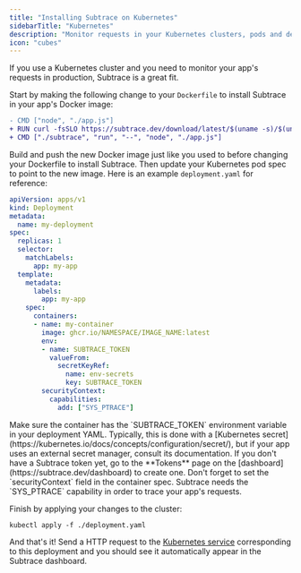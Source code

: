 ```yaml
---
title: "Installing Subtrace on Kubernetes"
sidebarTitle: "Kubernetes"
description: "Monitor requests in your Kubernetes clusters, pods and deployments with Subtrace."
icon: "cubes"
---
```


If you use a Kubernetes cluster and you need to monitor your app's requests in
production, Subtrace is a great fit.

Start by making the following change to your `Dockerfile` to install Subtrace
in your app's Docker image:

```diff
- CMD ["node", "./app.js"]
+ RUN curl -fsSLO https://subtrace.dev/download/latest/$(uname -s)/$(uname -m)/subtrace && chmod +x ./subtrace
+ CMD ["./subtrace", "run", "--", "node", "./app.js"]
```

Build and push the new Docker image just like you used to before changing your
Dockerfile to install Subtrace. Then update your Kubernetes pod spec to point
to the new image. Here is an example `deployment.yaml` for reference:

```yaml
apiVersion: apps/v1
kind: Deployment
metadata:
  name: my-deployment
spec:
  replicas: 1
  selector:
    matchLabels:
      app: my-app
  template:
    metadata:
      labels:
        app: my-app
    spec:
      containers:
      - name: my-container
        image: ghcr.io/NAMESPACE/IMAGE_NAME:latest
        env:
        - name: SUBTRACE_TOKEN
          valueFrom:
            secretKeyRef:
              name: env-secrets
              key: SUBTRACE_TOKEN
        securityContext:
          capabilities:
            add: ["SYS_PTRACE"]
```

<Tip>
Make sure the container has the `SUBTRACE_TOKEN` environment variable in your
deployment YAML. Typically, this is done with a [Kubernetes secret](https://kubernetes.io/docs/concepts/configuration/secret/), but if your
app uses an external secret manager, consult its documentation. If you don't
have a Subtrace token yet, go to the **Tokens** page on the
[dashboard](https://subtrace.dev/dashboard) to create one.
</Tip>

<Tip>
Don't forget to set the `securityContext` field in the container spec. Subtrace
needs the `SYS_PTRACE` capability in order to trace your app's requests.
</Tip>

Finish by applying your changes to the cluster:

```
kubectl apply -f ./deployment.yaml
```

And that's it! Send a HTTP request to the [Kubernetes service](https://kubernetes.io/docs/concepts/services-networking/service/)
corresponding to this deployment and you should see it automatically appear in
the Subtrace dashboard.
